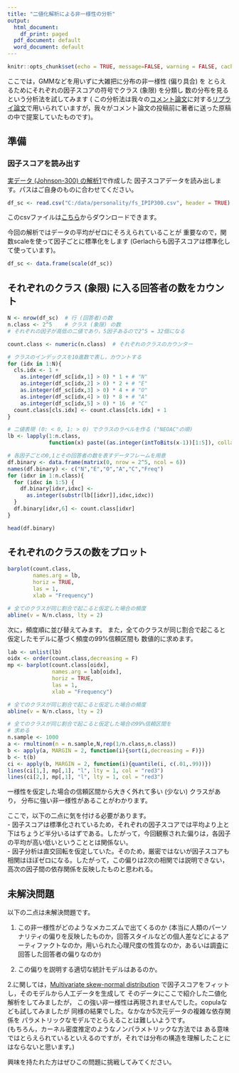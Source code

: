 ```yaml
---
title: "二値化解析による非一様性の分析"
output:
  html_document:
    df_print: paged
  pdf_document: default
  word_document: default
---
```



```r
knitr::opts_chunk$set(echo = TRUE, message=FALSE, warning = FALSE, cache = TRUE)
```

ここでは，GMMなどを用いずに大雑把に分布の非一様性 (偏り具合) を
とらえるためにそれぞれの因子スコアの符号でクラス (象限) を分類し
数の分布を見るという分析法を試してみます (
この分析法は我々の[コメント論文](https://psyarxiv.com/wua9j/)に対する[リプライ論文](https://psyarxiv.com/rvpfs/)で用いられていますが，我々がコメント論文の投稿前に著者に送った原稿の中で提案していたものです)。

## 準備

### 因子スコアを読み出す

[実データ (Johnson-300) の解析1](analyze_IPIP300.html)で作成した
因子スコアデータを読み出します。パスはご自身のものに合わせてください。
```r
df_sc <- read.csv("C:/data/personality/fs_IPIP300.csv", header = TRUE)
```
このcsvファイルは[こちら](https://kkatahira.github.io/personality/fs_IPIP300.csv)からダウンロードできます。

今回の解析ではデータの平均がゼロにそろえられていることが
重要なので，関数scaleを使って因子ごとに標準化をします (Gerlachらも因子スコアは標準化して使っています)。
```r
df_sc <- data.frame(scale(df_sc))
```

## それぞれのクラス (象限) に入る回答者の数をカウント

```r
N <- nrow(df_sc)  # 行 (回答者)の数
n.class <- 2^5    # クラス (象限) の数
# それぞれの因子が高低の二値であり，5因子あるので2^5 = 32個になる 

count.class <- numeric(n.class)  # それぞれのクラスのカウンター

# クラスのインデックスを10進数で表し，カウントする
for (idx in 1:N){
  cls.idx <- 1 + 
    as.integer(df_sc[idx,1] > 0) * 1 + # "N"
    as.integer(df_sc[idx,2] > 0) * 2 + # "E"
    as.integer(df_sc[idx,3] > 0) * 4 + # "O"
    as.integer(df_sc[idx,4] > 0) * 8 + # "A"
    as.integer(df_sc[idx,5] > 0) * 16  # "C"
  count.class[cls.idx] <- count.class[cls.idx] + 1
}

# 二値表現 (0: < 0, 1: > 0) でクラスのラベルを作る ("NEOAC"の順)
lb <- lapply(1:n.class, 
             function(x) paste((as.integer(intToBits(x-1))[1:5]), collapse=""))

# 各因子ごとの0,1とその回答者の数を表すデータフレームを用意
df.binary <- data.frame(matrix(0, nrow = 2^5, ncol = 6))
names(df.binary) <- c("N","E","O","A","C","Freq")
for (idxr in 1:n.class){
  for (idxc in 1:5) {
    df.binary[idxr,idxc] <- 
      as.integer(substr(lb[[idxr]],idxc,idxc))
  }
  df.binary[idxr,6] <- count.class[idxr]
}

head(df.binary)
```

## それぞれのクラスの数をプロット

```r
barplot(count.class,
        names.arg = lb, 
        horiz = TRUE, 
        las = 1,
        xlab = "Frequency")

# 全てのクラスが同じ割合で起こると仮定した場合の頻度
abline(v = N/n.class, lty = 2) 
```

次に，頻度順に並び替えてみます。
また，全てのクラスが同じ割合で起こると仮定したモデルに基づく頻度の99%信頼区間も
数値的に求めます。

```r
lab <- unlist(lb)
oidx <- order(count.class,decreasing = F)
mp <- barplot(count.class[oidx],
              names.arg = lab[oidx], 
              horiz = TRUE, 
              las = 1, 
              xlab = "Frequency")

# 全てのクラスが同じ割合で起こると仮定した場合の頻度
abline(v = N/n.class, lty = 2)

# 全てのクラスが同じ割合で起こると仮定した場合の99%信頼区間を
# 求める
n.sample <- 1000
a <- rmultinom(n = n.sample,N,rep(1/n.class,n.class))
b <- apply(a, MARGIN = 2, function(i){sort(i,decreasing = F)})
b <- t(b)
ci <- apply(b, MARGIN = 2, function(i){quantile(i, c(.01,.99))})
lines(ci[1,], mp[,1], "l", lty = 1, col = "red3")
lines(ci[2,], mp[,1], "l", lty = 1, col = "red3")
```

一様性を仮定した場合の信頼区間から大きく外れて多い (少ない) クラスがあり，
分布に強い非一様性があることがわかります。

ここで，以下の二点に気を付ける必要があります。  
- 因子スコアは標準化されているため，それぞれの因子スコアでは平均より上と下はちょうど半分いるはずである。したがって，今回観察された偏りは，各因子の平均が高い低いということとは関係ない。  
- 因子分析は直交回転を仮定していた。そのため，厳密ではないが因子スコアも相関はほぼゼロになる。したがって，この偏りは2次の相関では説明できない，高次の因子間の依存関係を反映したものと思われる。

## 未解決問題

以下の二点は未解決問題です。  

1. この非一様性がどのようなメカニズムで出てくるのか (本当に人類のパーソナリティの偏りを反映したものか，回答スタイルなどの個人差などによるアーティファクトなのか，用いられた心理尺度の性質なのか，あるいは調査に回答した回答者の偏りなのか)  

2. この偏りを説明する適切な統計モデルはあるのか。

2.に関しては，[Multivariate skew-normal distribution](https://rdrr.io/rforge/fMultivar/man/mvdist-msn.html)
で因子スコアをフィットし，そのモデルから人工データを生成して
そのデータにここで紹介した二値化解析をしてみましたが，
この強い非一様性は再現されませんでした。copulaなども試してみましたが
同様の結果でした。なかなか5次元データの複雑な依存関係を
パラメトリックなモデルでとらえることは難しいようです。  
(もちろん，カーネル密度推定のようなノンパラメトリックな方法では
ある意味ではとらえられているといえるのですが，それでは分布の構造を理解したことにはならないと思います。)

興味を持たれた方はぜひこの問題に挑戦してみてください。




